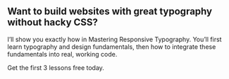 ## Want to build websites with great typography without hacky CSS?

I’ll show you exactly how in Mastering Responsive Typography. You’ll first learn typography and design fundamentals, then how to integrate these fundamentals into real, working code.

Get the first 3 lessons free today.
